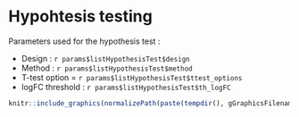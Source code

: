 # Hypohtesis testing

Parameters used for the hypothesis test :
  
* Design : `r params$listHypothesisTest$design`
* Method : `r params$listHypothesisTest$method`
* T-test option = `r params$listHypothesisTest$ttest_options`
* logFC threshold : `r params$listHypothesisTest$th_logFC`



```r
knitr::include_graphics(normalizePath(paste(tempdir(), gGraphicsFilenames$logFCDistr, sep="/")))
```


